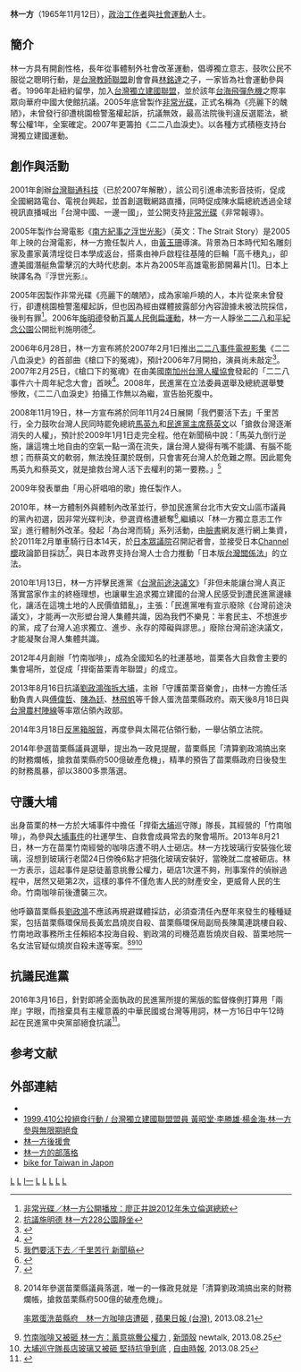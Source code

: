 {{refimprove|time=2019-07-22T08:47:08+00:00}}
{{Infobox_officeholder
| name = 林一方
| image name = IthongLim photo.jpg
| width = 200
| now = 中華民國（台灣）社會運動人士 
| period = 
| nationality = {{ROC}}
| Sex = 男 
| Native place = {{ROC-TW}}[[苗栗縣|苗栗縣]]
| date of birth = {{Birth date and age|1965|11|12}}<br>[[苗栗縣|苗栗縣]][[苑裡鎮|苑裡鎮]]
| party ={{喜樂島聯盟}}
|其他政党=
| place of birth = 
| educate = 
*苑裡國小
*苑裡國中/致民國中
*清水高中
*台灣文化大學大眾傳播肄業
*紐約電影學院電影製作結業
*紐約視覺藝術學院亞洲藝術課程電影製作
| past = 
*喜樂島聯盟黨 決策委員(2019)
*參選苗栗第一選區[[立法委員|立法委員]](2016) 
*參選[[苗栗縣議員|苗栗縣議員]](2014)
*創辦獨立生活夏令營(2014)
*創辦聰明行動工作坊(2013)
*捍衛大埔巡守隊隊長(2013)
*竹南咖啡創辦人(2012)
*「為台灣而騎」單車赴日,推動日本版台灣關係法(2011)
*「為圖博而走」十二日苦行(2010)
*「人民作主千里苦行」值日服務志工(2009)
*「用心肝唱咱的歌」台派大合唱製作人(2009)
*「我們要活下去」千里苦行(2008)
*「China Free拒絕中國黑心貨」行腳(2008)
*二二八血淚史首部曲序幕首播(2007)
*[[二二八公園|二二八公園]]一人靜坐抗議施明德紅衫軍(2006)
*非常光碟「亮麗下的醜陋」影像雜誌製作人(2005)
*電影南方紀事之浮世光影製片人(2004)
*牽手護台灣全球網路直播負責人(2004)
*代理全球視訊直播系統(2003)
*建構[[客委會|客委會]]哈客網 (2002)
*建構[[總統府|總統府]]人權網(2002)
*首創選戰網路直播(2002)
*[[台灣正名運動|台灣正名運動]]共同召集人(2001)
*[[台灣獨立建國聯盟|台灣獨立建國聯盟]]中央委員(2000)
*拍攝921救災及記錄片(1999)
*410公投絕食行動(1999)
*[[台獨聯盟|台獨聯盟]]的故事DVD導演(1997)
*跨國尋訪[[黑名單|黑名單]]70人，拍攝[[台獨|台獨]]口述歷史(1997)
*大紐約地區台灣同鄉會副會長(1996)
*[[民視新聞|民視新聞]]特約導演
*[[台灣日報|台灣日報]]顧問
*[[行政院新聞局|行政院新聞局]]電影行銷顧問
*台灣聯通科技股份有限公司執行長
*台灣意象傳播有限公司製作人
*新台電影公司製作人
*藺草文物館室內設計師
}}

'''林一方'''（1965年11月12日），[[政治工作者|政治工作者]]與[[社會運動|社會運動]]人士。

==簡介==
林一方具有開創性格，長年從事體制外社會改革運動，倡導獨立意志，鼓吹公民不服從之聰明行動，是[[台灣教師聯盟|台灣教師聯盟]]創會會員[[林銘達|林銘達]]之子，一家皆為社會運動參與者。1996年赴紐約留學，加入[[台灣獨立建國聯盟|台灣獨立建國聯盟]]，並於該年[[台海飛彈危機|台海飛彈危機]]之際率眾向華府中國大使館抗議。2005年底曾製作[[非常光碟|非常光碟]]，正式名稱為《亮麗下的醜陋》，未曾發行卻遭桃園檢警濫權起訴，抗議無效，最高法院後判違反選罷法，褫奪公權1年，全案確定。2007年更籌拍《二二八血淚史》。以各種方式積極支持台灣獨立建國運動。

==創作與活動==
2001年創辦[[台灣聯通科技|台灣聯通科技]]（已於2007年解散），該公司引進串流影音技術，促成全國網路電台、電視台興起，並首創選戰網路直播，同時促成陳水扁總統透過全球視訊直播喊出「台灣中國、一邊一國」，並公開支持[[非常光碟|非常光碟]]《非常報導》。

2005年製作台灣電影《[[南方紀事之浮世光影|南方紀事之浮世光影]]》（英文：The Strait Story）是2005年上映的台灣電影，林一方擔任製片人，由[[黃玉珊|黃玉珊]]導演。背景為日本時代知名雕刻家及畫家黃清埕從日本學成返台，搭乘由神戶啟程往基隆的巨輪「高千穗丸」，卻遭美國潛艇魚雷擊沉的大時代悲劇。本片為2005年高雄電影節開幕片[1]。日本上映譯名為『浮世光影』。

2005年因製作非常光碟《亮麗下的醜陋》，成為家喻戶曉的人，本片從來未曾發行，卻遭桃園檢警濫權起訴，但也因為經由媒體披露部分內容證據未被法院採信，後判有罪<ref>[http://www.nownews.com/2005/11/29/10844-1875518.htm 非常光碟／林一方公開播放：廖正井說2012年朱立倫選總統]</ref>。2006年[[施明德|施明德]]發動[[百萬人民倒扁運動|百萬人民倒扁運動]]，林一方一人靜坐[[二二八和平紀念公園|二二八和平紀念公園]]公開批判施明德<ref>[http://news.ftv.com.tw/?sno=2006822P04M1&type=Class  抗議施明德 林一方228公園靜坐]</ref>。

2006年6月28日，林一方宣布將於2007年2月1日推出[[二二八事件|二二八事件]][[電視影集|電視影集]]《二二八血淚史》的首部曲《槍口下的冤魂》，預計2006年7月開拍，演員尚未敲定<ref>{{Cite web |url=http://www.epochtimes.com/b5/6/6/28/n1366324.htm |title=林一方製作228血淚史首部曲 明年二月推出 |access-date=2013-06-21 |archive-date=2019-06-02 |archive-url=https://web.archive.org/web/20190602114730/http://www.epochtimes.com/b5/6/6/28/n1366324.htm |dead-url=no }}</ref>。2007年2月25日，《槍口下的冤魂》在由美國[[南加州台灣人權協會|南加州台灣人權協會]]發起的「二二八事件六十周年紀念大會」首映<ref>{{Cite web |url=http://global.dwnews.com/big5/news/2007-02-25/2707283.html |title=「槍口下的冤魂」在南加州二二八紀念會首映 |access-date=2013-06-21 |archive-url=https://web.archive.org/web/20150928144828/http://global.dwnews.com/big5/news/2007-02-25/2707283.html |archive-date=2015-09-28 |dead-url=yes }}</ref>。2008年，民進黨在立法委員選舉及總統選舉雙慘敗，《二二八血淚史》拍攝工作無以為繼，宣告胎死腹中。

2008年11月19日，林一方宣布將於同年11月24日展開「我們要活下去」千里苦行，全力鼓吹台灣人民同時罷免總統[[馬英九|馬英九]]和[[民進黨主席|民進黨主席]][[蔡英文|蔡英文]]以「搶救台灣逐漸消失的人權」，預計於2009年1月1日走完全程。他在新聞稿中說：「馬英九倒行逆施，讓這塊土地自由的空氣一點一滴在流失，讓台灣人變得有嘴不能講、有腦不能想；而蔡英文的軟弱，無法挽狂瀾於既倒，只會害死台灣人於危難之際。因此罷免馬英九和蔡英文，就是搶救台灣人活下去權利的第一要務。」<ref>[http://tw.myblog.yahoo.com/it-hong/article?mid=213&l=f&fid=23 我們要活下去／千里苦行 新聞稿]{{dead link|date=2018年3月 |bot=InternetArchiveBot |fix-attempted=yes }}</ref>

2009年發表單曲「用心肝唱咱的歌」擔任製作人。

2010年，林一方體制外與體制內改革並行，參加民進黨台北市大安文山區市議員的黨內初選，因非常光碟判決，參選資格遭褫奪<ref>{{Cite web |url=http://taiwan.dwnews.com/big5/news/2010-11-16/57096709.html |title=指朱立倫涉緋聞 林一方判賠 |access-date=2011-03-30 |archive-url=https://web.archive.org/web/20160309095640/http://taiwan.dwnews.com/big5/news/2010-11-16/57096709.html |archive-date=2016-03-09 |dead-url=yes }}</ref>,繼續以「林一方獨立意志工作室」進行體制外改革。發起「為台灣而騎」系列活動，由[[臉書|臉書]]網友進行網上集資，於2011年2月單車騎行日本14天，於[[日本眾議院|日本眾議院]]召開記者會，並接受日本[[Channel櫻|Channel櫻]]政論節目採訪<ref>{{Cite web |url=http://www.youtube.com/watch?v=VT0oFTT5FvM |title=【林一方】台灣建國、日台同盟、亞洲諸民族聯合起來！ |access-date=2011-03-30 |archive-date=2019-06-17 |archive-url=https://web.archive.org/web/20190617210844/https://www.youtube.com/watch?v=VT0oFTT5FvM |dead-url=no }}</ref>，與日本政界支持台灣人士合力推動「日本版[[台灣關係法|台灣關係法]]」的立法。

2010年1月13日，林一方抨擊民進黨《[[台灣前途決議文|台灣前途決議文]]》「非但未能讓台灣人真正落實當家作主的終極理想，也讓畢生追求獨立建國的台灣人民感受到遭民進黨邊緣化，讓活在這塊土地的人民價值錯亂」，主張：「民進黨唯有宣示廢除《台灣前途決議文》，才能再一次形塑台灣人集體共識，因為我們不樂見：半套民主、不想進步的黨，成了台灣人追求獨立、進步、永存的障礙與謬思。」廢除台灣前途決議文，才能凝聚台灣人集體共識。

2012年4月創辦「竹南咖啡」，成為全國知名的社運基地，苗栗各大自救會主要的集會場所，並促成「捍衛苗栗青年聯盟」的成立。

2013年8月16日抗議[[劉政鴻|劉政鴻]][[大埔事件|強拆大埔]]，主辦「守護苗栗音樂會」，由林一方擔任活動負責人與[[傅偉哲|傅偉哲]]、[[陳為廷|陳為廷]]、[[林飛帆|林飛帆]]等千餘人蛋洗苗栗縣政府。兩天後8月18日與[[台灣農村陣線|台灣農村陣線]]等率眾佔領內政部。

2014年3月18日[[太陽花學運|反黑箱服貿]]，再度參與太陽花佔領行動，一舉佔領立法院。

2014年參選苗栗縣議員選舉，提出為一政見提醒，苗栗縣民「清算劉政鴻搞出來的財務爛帳，搶救苗栗縣府500億破產危機」，精準的預告了苗栗縣政府日後發生的財務風暴，卻以3800多票落選。

==守護大埔==
出身苗栗的林一方於大埔事件中擔任「捍衛[[大埔_(苗栗縣竹南鎮)|大埔]]巡守隊」隊長，其經營的「竹南咖啡」，為參與[[大埔事件|大埔事件]]的社運學生、自救會成員常去的聚會場所。2013年8月21日，林一方在苗栗竹南經營的咖啡店遭不明人士砸店。林一方找玻璃行安裝強化玻璃，沒想到玻璃行老闆24日傍晚6點才把強化玻璃安裝好，當晚就二度被砸店。林一方表示，這起事件是惡徒蓄意挑釁公權力，砸店1次還不夠，刑事案件的偵辦過程中，居然又砸第2次，這樣的事件不僅危害人民的財產安全，更威脅人民的生命。竹南咖啡前後遭襲三次。

他呼籲苗栗縣長[[劉政鴻|劉政鴻]]不應該再規避媒體採訪，必須查清任內歷年來發生的種種疑案，包括苗栗縣環保局長黃宏昌燒炭自殺、苗栗縣環保局副局長陳萬連跳樓自殺、竹南地政事務所主任賴紹本投海自殺、劉政鴻的司機范嘉哲燒炭自殺、苗栗地院一名女法官疑似燒炭自殺未遂等案。<ref>2014年參選苗栗縣議員落選，唯一的一條政見就是「清算劉政鴻搞出來的財務爛帳，搶救苗栗縣府500億的破產危機」。

[http://www.appledaily.com.tw/realtimenews/article/politics/20130821/246366/  率眾蛋洗苗縣府　林一方咖啡店遭砸] {{Wayback|url=http://www.appledaily.com.tw/realtimenews/article/politics/20130821/246366/ |date=20160304213907 }}, [[蘋果日報_(台灣)|蘋果日報 (台灣)]], 2013.08.21</ref><ref>[http://newtalk.tw/news/2013/08/25/39514.html 竹南咖啡又被砸 林一方：蓄意挑釁公權力] {{Wayback|url=http://newtalk.tw/news/2013/08/25/39514.html |date=20140827025751 }}, [[新頭殼|新頭殼]] newtalk, 2013.08.25</ref><ref>[http://www.libertytimes.com.tw/2013/new/aug/25/today-fo6-3.htm 大埔巡守隊長店玻璃又被砸 堅持抗爭到底] {{Wayback|url=http://www.libertytimes.com.tw/2013/new/aug/25/today-fo6-3.htm |date=20130929152312 }}, [[自由時報|自由時報]], 2013.08.25</ref>


==抗議民進黨==

2016年3月16日，針對即將全面執政的民進黨所提的黨版的監督條例打算用「兩岸」字眼，而捨棄具有主權意義的中華民國或台灣等用詞，林一方16日中午12時起在民進黨中央黨部絕食抗議<ref>{{Cite web |url=http://newtalk.tw/news/view/2016-03-16/71195 |title=綠監督條例用「兩岸」 林一方絕食抗議 |access-date=2016-03-21 |archive-date=2019-06-21 |archive-url=https://web.archive.org/web/20190621203631/https://newtalk.tw/news/view/2016-03-16/71195 |dead-url=no }}</ref>。

==参考文献==
<div class="references-small">
<references />
</div>

==外部連結==
*{{Facebook|limithong2}}
*[https://web.archive.org/web/20080604025339/http://www.wufi.org.tw/republic/rep1-10/no08_03.htm  1999.410公投絕食行動 / 台灣獨立建國聯盟盟員 黃昭堂‧李勝雄‧楊金海‧林一方參與無限期絕食]
*[https://www.facebook.com/pages/%E7%8D%A8%E7%AB%8B%E6%84%8F%E5%BF%97-%E6%9E%97%E4%B8%80%E6%96%B9/178854695482647#!/ithongclub 林一方後援會] {{Wayback|url=https://www.facebook.com/pages/%E7%8D%A8%E7%AB%8B%E6%84%8F%E5%BF%97-%E6%9E%97%E4%B8%80%E6%96%B9/178854695482647#!/ithongclub |date=20170311083532 }}
*[https://web.archive.org/web/20110116222621/http://taiwanyes.ning.com/profiles/blog/list?user=34a6gviulhqie  林一方的部落格]
*[https://web.archive.org/web/20110216221913/http://bikefortaiwan.org/  bike for Taiwan in Japon]

{{Portal bar|台灣|政治|人物}}

[[Category:1965年出生|L]]
[[Category:苗栗縣人|L]]
[[Category:林姓|I一]]
[[Category:前民主進步黨黨員|L]]
[[Category:樹黨黨員|L]]
[[Category:自由台灣黨黨員|L]]
[[Category:喜樂島聯盟黨員|L]]
[[Category:臺灣獨立運動者|L]]